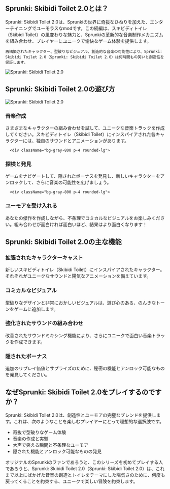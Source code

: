 ## Sprunki: Skibidi Toilet 2.0とは？

<div className="flex flex-col md:flex-row items-center gap-8">
  <div className="w-full md:w-1/2 text-xl">
Sprunki: Skibidi Toilet 2.0は、Sprunkiの世界に奇抜なひねりを加えた、エンターテイニングでユーモラスなmodです。この続編は、スキビディトイレ（Skibidi Toilet）の風変わりな魅力と、Sprunkiの革新的な音楽制作メカニズムを組み合わせ、プレイヤーにユニークで愉快なゲーム体験を提供します。

    再構築されたキャラクター、型破りなビジュアル、創造的な音楽の可能性により、Sprunki: Skibidi Toilet 2.0（Sprunki: Skibidi Toilet 2.0）は何時間もの笑いと創造性を保証します。
</div>
  <div className="w-full md:w-1/2 flex justify-center items-center">
<img 
      src="https://sprunkiretake.fun/games/sprunki-skibidi-toilet-2-0/game_screenshot.webp" 
      alt="Sprunki: Skibidi Toilet 2.0" 
      className="w-4/5 h-auto"
    />
</div>
</div>

## Sprunki: Skibidi Toilet 2.0の遊び方

<div className="flex flex-col md:flex-row items-center gap-8">
  <div className="w-full md:w-1/2">
<img 
      src="https://sprunkiretake.fun/games/sprunki-skibidi-toilet-2-0/game_screenshot.webp" 
      alt="Sprunki: Skibidi Toilet 2.0" 
      className="w-4/5 h-auto mx-auto"
    />
</div>
  <div className="w-full md:w-1/2">
    <div className="grid grid-cols-1 gap-4 mt-0">
      <div className="bg-gray-800 p-4 rounded-lg">
<h3 className="text-green-400 font-bold mb-2">音楽作成</h3>
        <p className="text-gray-300">
          さまざまなキャラクターの組み合わせを試して、ユニークな音楽トラックを作成してください。スキビディトイレ（Skibidi Toilet）にインスパイアされた各キャラクターには、独自のサウンドとアニメーションがあります。
        </p>
</div>

      <div className="bg-gray-800 p-4 rounded-lg">
<h3 className="text-green-400 font-bold mb-2">探検と発見</h3>
        <p className="text-gray-300">ゲームをナビゲートして、隠されたボーナスを発見し、新しいキャラクターをアンロックして、さらに音楽の可能性を広げましょう。</p>
</div>

      <div className="bg-gray-800 p-4 rounded-lg">
<h3 className="text-green-400 font-bold mb-2">ユーモアを受け入れる</h3>
        <p className="text-gray-300">あなたの傑作を作成しながら、不条理でコミカルなビジュアルをお楽しみください。組み合わせが面白ければ面白いほど、結果はより面白くなります！</p>
</div>
    </div>
  </div>
</div>

## Sprunki: Skibidi Toilet 2.0の主な機能

<div className="grid grid-cols-1 md:grid-cols-2 gap-4">
  <div className="bg-gray-800 p-4 rounded-lg">
<h3 className="text-green-400 font-bold mb-2">拡張されたキャラクターキャスト</h3>
    <p className="text-gray-300">新しいスキビディトイレ（Skibidi Toilet）にインスパイアされたキャラクター。それぞれがユニークなサウンドと陽気なアニメーションを備えています。</p>
</div>

  <div className="bg-gray-800 p-4 rounded-lg">
<h3 className="text-green-400 font-bold mb-2">コミカルなビジュアル</h3>
    <p className="text-gray-300">型破りなデザインと非常におかしいビジュアルは、遊び心のある、のんきなトーンをゲームに追加します。</p>
</div>

  <div className="bg-gray-800 p-4 rounded-lg">
<h3 className="text-green-400 font-bold mb-2">強化されたサウンドの組み合わせ</h3>
    <p className="text-gray-300">改善されたサウンドミキシング機能により、さらにユニークで面白い音楽トラックを作成できます。</p>
</div>

  <div className="bg-gray-800 p-4 rounded-lg">
<h3 className="text-green-400 font-bold mb-2">隠されたボーナス</h3>
    <p className="text-gray-300">追加のリプレイ価値とサプライズのために、秘密の機能とアンロック可能なものを発見してください。</p>
</div>
</div>

## なぜSprunki: Skibidi Toilet 2.0をプレイするのですか？

Sprunki: Skibidi Toilet 2.0は、創造性とユーモアの完璧なブレンドを提供します。これは、次のようなことを楽しむプレイヤーにとって理想的な選択肢です。

- 奇抜で型破りなゲーム体験
- 音楽の作成と実験
- 大声で笑える瞬間と不条理なユーモア
- 隠された機能とアンロック可能なものの発見

オリジナルのSprunkiのファンであろうと、このシリーズを初めてプレイする人であろうと、Sprunki: Skibidi Toilet 2.0（Sprunki: Skibidi Toilet 2.0）は、これまで以上にばかげた音楽の創造とトイレをテーマにした陽気さのために、何度も戻ってくることを約束する、ユニークで楽しい冒険を約束します。